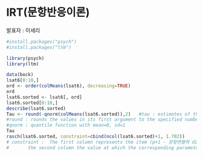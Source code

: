IRT(문항반응이론)
========================================================

발표자 : 이세리

```r
#install.packages("psych")
#install.packages("ltm")
```

```r
library(psych)
library(ltm)
```

```r
data(bock)
lsat6[0:10,]
ord <- order(colMeans(lsat6), decreasing=TRUE)
ord
lsat6.sorted <- lsat6[, ord]
lsat6.sorted[0:10,]
describe(lsat6.sorted)
Tau <- round(-qnorm(colMeans(lsat6.sorted)),2)   #tau : estimates of threshold
#round : rounds the values in its first argument to the specified number of decimal places
#qnorm : quantile function with mean=0, sd=1
Tau
rasch(lsat6.sorted, constraint=cbind(ncol(lsat6.sorted)+1, 1.702))
# constraint :  The first column represents the item (p+1 - 문항변별력 discrimination parameter)
#       the second column the value at which the corresponding parameter should be fixed
```

